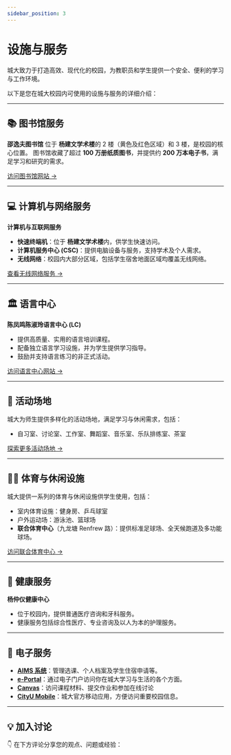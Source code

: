 ```yaml
---
sidebar_position: 3
---
```



# 设施与服务

城大致力于打造高效、现代化的校园，为教职员和学生提供一个安全、便利的学习与工作环境。

以下是您在城大校园内可使用的设施与服务的详细介绍：

---

## 📚 **图书馆服务**

**邵逸夫图书馆**
位于 **杨建文学术楼**的 2 楼（黄色及红色区域）和 3 楼，是校园的核心位置。
图书馆收藏了超过 **100 万册纸质图书**，并提供约 **200 万本电子书**，满足学习和研究的需求。

[访问图书馆网站 →](https://www.cityu.edu.hk/lib/)

---

## 💻 **计算机与网络服务**

**计算机与互联网服务**
- **快速终端机**：位于 **杨建文学术楼**内，供学生快速访问。
- **计算机服务中心 (CSC)**：提供电脑设备与服务，支持学术及个人需求。
- **无线网络**：校园内大部分区域，包括学生宿舍地面区域均覆盖无线网络。

[查看无线网络服务 →](https://www.cityu.edu.hk/its/services-facilities/on-campus-wi-fi-connection)

---

## 🏛️ **语言中心**

**陈凤鸣陈淑玲语言中心 (LC)**
- 提供高质量、实用的语言培训课程。
- 配备独立语言学习设施，并为学生提供学习指导。
- 鼓励并支持语言练习的非正式活动。

[访问语言中心网站 →](https://www.cityu.edu.hk/lc/)

---

## 🏢 **活动场地**

城大为师生提供多样化的活动场地，满足学习与休闲需求，包括：
- 自习室、讨论室、工作室、舞蹈室、音乐室、乐队排练室、茶室

[探索更多活动场地 →](https://www.cityu.edu.hk/fmo/?lang=Eng&pageID=facility)

---

## 🏊‍♂️ **体育与休闲设施**

城大提供一系列的体育与休闲设施供学生使用，包括：
- 室内体育设施：健身房、乒乓球室
- 户外运动场：游泳池、篮球场
- **联合体育中心**（九龙塘 Renfrew 路）：提供标准足球场、全天候跑道及多功能球场。

[访问联合体育中心 →](https://www.cityu.edu.hk/sds/physical-education-wellness-and-sports/sports-and-recreation-facilities)

---

## 🏥 **健康服务**

**杨仲仪健康中心**
- 位于校园内，提供普通医疗咨询和牙科服务。
- 健康服务包括综合性医疗、专业咨询及以人为本的护理服务。

---

## 🔗 **电子服务**

- **[AIMS 系统](https://banweb.cityu.edu.hk/)**：管理选课、个人档案及学生住宿申请等。
- **[e-Portal](https://www.cityu.edu.hk/portal/dashboard)**：通过电子门户访问你在城大学习与生活的各个方面。
- **[Canvas](https://canvas.cityu.edu.hk)**：访问课程材料、提交作业和参加在线讨论
- **[CityU Mobile](https://www.cityu.edu.hk/esu/CityuMobile/)**：城大官方移动应用，方便访问重要校园信息。

---

## **💡 加入讨论**

👇 在下方评论分享您的观点、问题或经验：
<Utterances />
